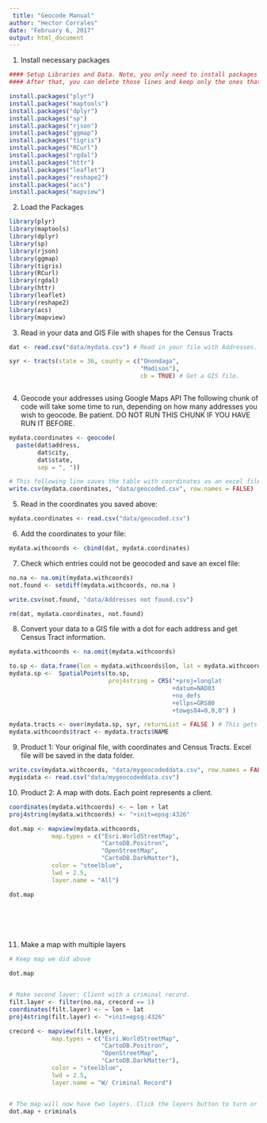```yaml
---
 title: "Geocode Manual"
author: "Hector Corrales"
date: "February 6, 2017"
output: html_document
---
```


1) Install necessary packages
```r
#### Setup Libraries and Data. Note, you only need to install packages once. 
#### After that, you can delete those lines and keep only the ones that start with "library() ####

install.packages("plyr")
install.packages("maptools")
install.packages("dplyr")
install.packages("sp")
install.packages("rjson")
install.packages("ggmap")
install.packages("tigris")
install.packages("RCurl")
install.packages("rgdal")
install.packages("httr")
install.packages("leaflet")
install.packages("reshape2")
install.packages("acs")
install.packages("mapview")
```

2) Load the Packages
```r
library(plyr)
library(maptools)
library(dplyr)
library(sp)
library(rjson)
library(ggmap)
library(tigris)
library(RCurl)
library(rgdal)
library(httr)
library(leaflet)
library(reshape2)
library(acs)
library(mapview)

```

3) Read in your data and GIS File with shapes for the Census Tracts
```r
dat <- read.csv("data/mydata.csv") # Read in your file with Addresses.

syr <- tracts(state = 36, county = c("Onondaga",
                                     "Madison"),
                                     cb = TRUE) # Get a GIS file.



```

4) Geocode your addresses using Google Maps API
The following chunk of code will take some time to run, depending on how many addresses you wish to geocode. Be patient.
DO NOT RUN THIS CHUNK IF YOU HAVE RUN IT BEFORE.
```r

mydata.coordinates <- geocode(     
  paste(dat$address,               
        dat$city,                  
        dat$state,                 
        sep = ", "))

# This following line saves the table with coordinates as an excel file.
write.csv(mydata.coordinates, "data/geocoded.csv", row.names = FALSE) 


```

5) Read in the coordinates you saved above:
```r

mydata.coordinates <- read.csv("data/geocoded.csv") 


```

6) Add the coordinates to your file:
```r
mydata.withcoords <- cbind(dat, mydata.coordinates)

```

7) Check which entries could not be geocoded and save an excel file:
```r

no.na <- na.omit(mydata.withcoords)
not.found <- setdiff(mydata.withcoords, no.na )

write.csv(not.found, "data/Addresses not found.csv")

rm(dat, mydata.coordinates, not.found)


```


8) Convert your data to a GIS file with a dot for each address and get Census Tract information.
```r

mydata.withcoords <- na.omit(mydata.withcoords)

to.sp <- data.frame(lon = mydata.withcoords$lon, lat = mydata.withcoords$lat)
mydata.sp <-  SpatialPoints(to.sp, 
                            proj4string = CRS("+proj=longlat
                                              +datum=NAD83 
                                              +no_defs 
                                              +ellps=GRS80 
                                              +towgs84=0,0,0") )

mydata.tracts <- over(mydata.sp, syr, returnList = FALSE ) # This gets the Census Tract for the address.
mydata.withcoords$tract <- mydata.tracts$NAME

```


9) Product 1: Your original file, with coordinates and Census Tracts. Excel file will be saved in the data folder.

```r
write.csv(mydata.withcoords, "data/mygeocodeddata.csv", row.names = FALSE)
mygisdata <- read.csv("data/mygeocodeddata.csv")

```

10) Product 2: A map with dots. Each point represents a client.

```r





coordinates(mydata.withcoords) <- ~ lon + lat
proj4string(mydata.withcoords) <- "+init=epsg:4326"

dot.map <- mapview(mydata.withcoords,
            map.types = c("Esri.WorldStreetMap",
                          "CartoDB.Positron",
                          "OpenStreetMap",
                          "CartoDB.DarkMatter"),
            color = "steelblue",
            lwd = 2.5,
            layer.name = "All")

dot.map




                   

```

11) Make a map with multiple layers

```r

# Keep map we did above

dot.map


# Make second layer: Client with a criminal record.
filt.layer <- filter(no.na, crecord == 1)
coordinates(filt.layer) <- ~ lon + lat
proj4string(filt.layer) <- "+init=epsg:4326"

crecord <- mapview(filt.layer,
            map.types = c("Esri.WorldStreetMap",
                          "CartoDB.Positron",
                          "OpenStreetMap",
                          "CartoDB.DarkMatter"),
            color = "steelblue",
            lwd = 2.5,
            layer.name = "W/ Criminal Record")


# The map will now have two layers. Click the layers button to turn or off.
dot.map + criminals

```




















